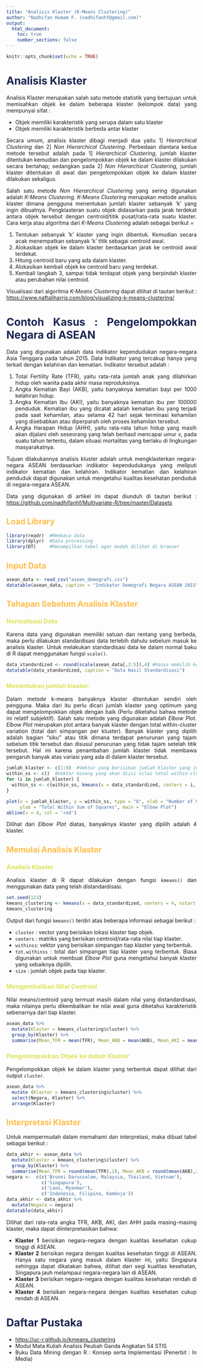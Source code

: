 ---
title: "Analisis Klaster (K-Means Clustering)"
author: "Nadhifan Humam F. (nadhifanhf@gmail.com)"
output:
  html_document:
    toc: true
    number_sections: false
---

```{r setup, include=FALSE}
knitr::opts_chunk$set(echo = TRUE)
```
<style type = 'text/css'>
h1 {color:#1a2451;}
h2 {color:#ffbd4a;}
h3 {color:#DCE35B;}
</style>

<style>
body {
text-align: justify
} </style>

# Analisis Klaster

Analisis Klaster merupakan salah satu metode statistik yang bertujuan untuk memisahkan objek ke dalam beberapa klaster (kelompok data) yang mempunyai sifat :

* Objek memiliki karakteristik yang serupa dalam satu klaster
* Objek memiliki karakteristik berbeda antar klaster

Secara umum, analisis klaster dibagi menjadi dua yaitu 1] _Hierarchical Clustering_ dan 2] _Non Hierarchical Clustering_. Perbedaan diantara kedua metode tersebut adalah pada 1] _Hierarchical Clustering_, jumlah klaster ditentukan kemudian dan pengelompokkan objek ke dalam klaster dilakukan secara bertahap; sedangkan pada 2] _Non Hierarchical Clustering_, jumlah klaster ditentukan di awal dan pengelompokkan objek ke dalam klaster dilakukan sekaligus.

Salah satu metode _Non Hierarchical Clustering_ yang sering digunakan adalah _K-Means Clustering_. _K-Means Clustering_ merupakan metode analisis klaster dimana pengguna menentukan jumlah klaster sebanyak 'k' yang ingin dibuatnya. Pengklasteran suatu objek didasarkan pada jarak terdekat antara objek tersebut dengan  centroid/titik pusat/rata-rata suatu klaster. Cara kerja atau algoritma dari _K-Means Clustering_ adalah sebagai berikut =

1. Tentukan sebanyak 'k' klaster yang ingin dibentuk. Kemudian secara acak menempatkan sebanyak 'k' titik sebagai centroid awal. 
2. Alokasikan objek ke dalam klaster berdasarkan jarak ke centroid awal terdekat. 
3. Hitung centroid baru yang ada dalam klaster.
4. Alokasikan kembali objek ke centroid baru yang terdekat.
5. Kembali langkah 3, sampai tidak terdapat objek yang berpindah klaster atau perubahan nilai centroid.

Visualisasi dari algoritma _K-Means Clustering_ dapat dilihat di tautan berikut : <https://www.naftaliharris.com/blog/visualizing-k-means-clustering/>

# Contoh Kasus : Pengelompokkan Negara di ASEAN 

Data yang digunakan adalah data indikator kependudukan negara-negara Asia Tenggara pada tahun 2015. Data  Indikator yang tercakup hanya yang terkait dengan kelahiran dan kematian. Indikator tersebut adalah :

1. Total Fertility Rate (TFR), yaitu rata-rata jumlah anak yang dilahirkan hidup oleh wanita pada akhir masa reproduksinya.
2. Angka Kematian Bayi (AKB), yaitu banyaknya kematian bayi per 1000 kelahiran hidup.
3. Angka Kematian Ibu (AKI), yaitu banyaknya kematian ibu per 100000 penduduk. Kematian ibu yang dicatat adalah kematian ibu yang terjadi pada saat kehamilan, atau selama 42 hari sejak terminasi kehamilan yang disebabkan atau diperparah oleh proses kehamilan tersebut.  
4. Angka Harapan Hidup (AHH), yaitu rata-rata tahun hidup yang masih akan dijalani oleh seseorang yang telah berhasil mencapai umur x, pada suatu tahun tertentu, dalam situasi mortalitas yang berlaku di lingkungan masyarakatnya.

Tujuan dilakukannya analisis kluster adalah untuk mengklasterkan negara-negara ASEAN berdasarkan indikator kependudukanya yang meliputi indikator kematian dan kelahiran. Indikator kematian dan kelahiran penduduk dapat digunakan untuk mengetahui kualitas kesehatan penduduk di negara-negara ASEAN. 

Data yang digunakan di artikel ini dapat diunduh di tautan berikut :
<https://github.com/nadhifanhf/Multivariate-R/tree/master/Datasets>

## Load Library 
```{r Import libraries, message=FALSE, warning=FALSE}
library(readr)  #Membaca data
library(dplyr)  #Data processing
library(DT)     #Menampilkan tabel agar mudah dilihat di browser
```

## Input Data
```{r Import Data, message=FALSE, warning=FALSE}
asean_data <- read_csv("asean_demografi.csv")
datatable(asean_data, caption = "Indikator Demografi Negara ASEAN 2015")
```

## Tahapan Sebelum Analisis Klaster

### Normalisasi Data
Karena data yang digunakan memiliki satuan dan rentang yang berbeda, maka perlu dilakukan standardisasi data terlebih dahulu sebelum masuk ke analisis klaster. Untuk melakukan standardisasi data ke dalam normal baku di R dapat menggunakan fungsi `scale()`.
```{r}
data_standardized <- round(scale(asean_data[,2:5]),4) #Hanya memilih kolom/variabel yang berisikan indikator kelahiran dan kematian
datatable(data_standardized, caption = "Data Hasil Standardisasi")
```

### Menentukan jumlah klaster. 
Dalam metode k-means banyaknya klaster ditentukan sendiri oleh pengguna. Maka dari itu perlu dicari jumlah klaster yang optimum yang dapat mengelompokkan objek dengan baik (Perlu diketahui bahwa metode ini relatif subjektif). Salah satu metode yang digunakan adalah _Elbow Plot_. _Elbow Plot_ merupakan plot antara banyak klaster dengan total within-cluster variation (total dari simpangan per kluster). Banyak klaster yang dipilih adalah bagian "siku" atau titik dimana terdapat penurunan yang tajam sebelum titik tersebut dan disusul penurunan yang tidak tajam setelah titik tersebut. Hal ini karena penambahan jumlah klaster tidak membawa pengaruh banyak atas variasi yang ada di dalam klaster tersebut.

```{r}
jumlah_klaster <- c(1:9)  #Vektor yang berisikan jumlah klaster yang ingin dilihat nilai dari total within-cluster sum of squares
within_ss <- c()  #Vektor kosong yang akan diisi nilai total within-cluster sum of squares
for (i in jumlah_klaster) {
  within_ss <- c(within_ss, kmeans(x = data_standardized, centers = i, nstart = 25)$tot.withinss)
}

plot(x = jumlah_klaster, y = within_ss, type = "b", xlab = "Number of Cluster",
     ylab = "Total Within Sum of Squares", main = "Elbow Plot")
abline(v = 4, col = 'red')
```

Dilihat dari _Elbow Plot_ diatas, banyaknya klaster yang dipilih adalah 4 klaster. 

## Memulai Analisis Klaster

### Analisis Klaster
Analisis klaster di R dapat dilakukan dengan fungsi `kmeans()` dan menggunakan data yang telah distandardisasi.
```{r}
set.seed(123)
kmeans_clustering <- kmeans(x = data_standardized, centers = 4, nstart = 25)  #parameter nstart digunakan untuk memberitahu fungsi berapa kali inisiasi centroid awal (secara acak) yang akan dibentuk.
kmeans_clustering
```

Output dari fungsi `kmeans()` terdiri atas beberapa informasi sebagai berikut :

* `cluster` : vector yang berisikan lokasi klaster tiap objek.
* `centers` : matriks yang berisikan centroid/rata-rata nilai tiap klaster.
* `withinss`: vektor yang berisikan simpangan tiap klaster yang terbentuk. 
* `tot.withinss` : total dari simpangan tiap klaster yang terbentuk. Biasa digunakan untuk membuat _Elbow Plot_ guna mengetahui banyak klaster yang sebaiknya dipilih.
* `size` : jumlah objek pada tiap klaster.

### Mengembalikan Nilai Centroid
Nilai means/centroid yang termuat masih dalam nilai yang distandardisasi, maka nilainya perlu dikembalikan ke nilai awal guna diketahui karakteristik sebenarnya dari tiap klaster.

```{r}
asean_data %>%
  mutate(Klaster = kmeans_clustering$cluster) %>%
  group_by(Klaster) %>%
  summarise(Mean_TFR = mean(TFR), Mean_AKB = mean(AKB), Mean_AKI = mean(AKI), Mean_AHH = mean(AHH))
```

### Pengelompokkan Objek ke dalam Klaster 

Pengelompokkan objek ke dalam klaster yang terbentuk dapat dilihat dari output `cluster`.
```{r}
asean_data %>%
  mutate (Klaster = kmeans_clustering$cluster) %>%
  select(Negara, Klaster) %>%
  arrange(Klaster)
```

## Interpretasi Klaster
Untuk mempermudah dalam memahami dan interpretasi, maka dibuat tabel sebagai berikut :

```{r, echo=FALSE}
data_akhir <- asean_data %>%
  mutate(Klaster = kmeans_clustering$cluster) %>%
  group_by(Klaster) %>%
  summarise(Mean_TFR = round(mean(TFR),2), Mean_AKB = round(mean(AKB),2), Mean_AKI = round(mean(AKI),2), Mean_AHH = round(mean(AHH),2))
negara <-  c(c('Brunei Darussalam, Malaysia, Thailand, Vietnam'),
             c('Singapura'),
             c('Laos, Myanmar'),
             c('Indonesia, Filipina, Kamboja'))
data_akhir <- data_akhir %>%
  mutate(Negara = negara)
datatable(data_akhir)
```

Dilihat dari rata-rata angka TFR, AKB, AKI, dan AHH pada masing-masing klaster, maka dapat diinterpretasikan bahwa:

* **Klaster 1** berisikan negara-negara dengan kualitas kesehatan cukup tinggi di ASEAN.
* **Klaster 2** berisikan negara dengan kualitas kesehatan tinggi di ASEAN. Hanya satu negara yang masuk dalam klaster ini, yaitu Singapura sehingga dapat dikatakan bahwa, dilihat dari segi kualitas kesehatan, Singapura jauh melampaui negara-negara lain di ASEAN.
* **Klaster 3** berisikan negara-negara dengan kualitas kesehatan rendah di ASEAN.
* **Klaster 4** berisikan negara-negara dengan kualitas kesehatan cukup rendah di ASEAN.

# Daftar Pustaka
* <https://uc-r.github.io/kmeans_clustering>
* Modul Mata Kuliah Analisis Peubah Ganda Angkatan 54 STIS
* Buku Data Mining dengan R : Konsep serta Implementasi (Penerbit : In Media)
